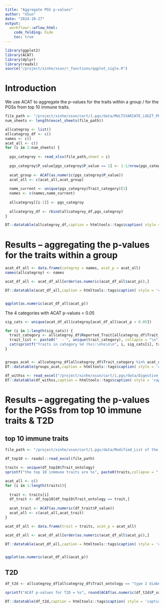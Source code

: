 ```yaml
---
title: "Aggregate PGS p-values"
author: "XSun"
date: "2024-10-27"
output:
  workflowr::wflow_html:
    code_folding: hide
    toc: true
---
```


```r
library(ggplot2)
library(ACAT)
library(dplyr)
library(readxl)
source("/project/xinhe/xsun/r_functions/qqplot_sigle.R")
```

# Introduction

We use ACAT to aggregate the p-values for the traits within a group / for the PGSs from top 10 immune traits.


```r
file_path <- "/project/xinhe/xsun/cart/1.pgs/data/MULTIVARIATE_LOGIT_PHENOTYPE_for_XS.xlsx"
num_sheets <- length(excel_sheets(file_path))

allcategroy <- list()
allcategroy_df <- c()
names <- c()
acat_all <- c()
for (i in 2:num_sheets) {
  
  pgs_categroy <- read_xlsx(file_path,sheet = i)
  
  pgs_categroy$P_value[pgs_categroy$P_value == 1] <- 1-1/nrow(pgs_categroy)
  
  acat_group <- ACAT(as.numeric(pgs_categroy$P_value))
  acat_all <- c(acat_all,acat_group)
  
  name_current <- unique(pgs_categroy$Trait_category)[1]
  names <- c(names,name_current)
  
  allcategroy[[i-1]] <- pgs_categroy
  
  allcategroy_df <- rbind(allcategroy_df,pgs_categroy)
}

DT::datatable(allcategroy_df,caption = htmltools::tags$caption( style = 'caption-side: left; text-align: left; color:black;  font-size:150% ;','Table for PGS p-values'),options = list(pageLength = 10) )

```


# Results -- aggregating the p-values for the traits within a group

```r

acat_df_all <- data.frame(categroy = names, acat_p = acat_all)
names(allcategroy) <- names

acat_df_all <- acat_df_all[order(as.numeric(acat_df_all$acat_p)),]

DT::datatable(acat_df_all,caption = htmltools::tags$caption( style = 'caption-side: left; text-align: left; color:black;  font-size:150% ;','ACAT p-values for each group'),options = list(pageLength = 10) )


qqplot(as.numeric(acat_df_all$acat_p))
```

The 4 categories with ACAT p-values < 0.05


```r

sig_cats <- unique(acat_df_all$categroy[acat_df_all$acat_p < 0.05])

for (i in 1:length(sig_cats)) {
  trait_category <- allcategroy_df$Reported_Trait[allcategroy_df$Trait_category %in% sig_cats[i]]
  trait_list <- paste0("  - ", unique(trait_category), collapse = "\n")
  cat(sprintf("Traits in category %d (%s):\n%s\n\n", i, sig_cats[i], trait_list))
}


groups_acat <- allcategroy_df[allcategroy_df$Trait_category %in% acat_df_all$categroy[acat_df_all$acat_p < 0.05],]
DT::datatable(groups_acat,caption = htmltools::tags$caption( style = 'caption-side: left; text-align: left; color:black;  font-size:150% ;','The 4 groups with ACAT p-values < 0.05'),options = list(pageLength = 10) )

df_withss <- read_excel("/project/xinhe/xsun/cart/1.pgs/data/Digestive_Immune_metabolic_disorders_sample_size.xlsx")
DT::datatable(df_withss,caption = htmltools::tags$caption( style = 'caption-side: left; text-align: left; color:black;  font-size:150% ;','Details for Digestive_Immune_metabolic_disorders'),options = list(pageLength = 5) )

```



# Results -- aggregating the p-values for the PGSs from top 10 immune traits & T2D

## top 10 immune traits

```r

file_path <- "/project/xinhe/xsun/cart/1.pgs/data/Modified_List of the top 10 immune diseases.xlsx"

df_top10 <- readxl::read_excel(file_path)

traits <- unique(df_top10$Trait_ontology)
sprintf("the top 10 inmmune traits are %s", paste0(traits,collapse = ", "))

acat_all <- c()
for (i in 1:length(traits)){
  
  trait <- traits[i]
  df_trait <- df_top10[df_top10$Trait_ontology == trait,]
  
  acat_trait <- ACAT(as.numeric(df_trait$P_value))
  acat_all <- c(acat_all,acat_trait)
}

acat_df_all <- data.frame(trait = traits, acat_p = acat_all)

acat_df_all <- acat_df_all[order(as.numeric(acat_df_all$acat_p)),]

DT::datatable(acat_df_all,caption = htmltools::tags$caption( style = 'caption-side: left; text-align: left; color:black;  font-size:150% ;','ACAT p-values for each trait'),options = list(pageLength = 10) )


qqplot(as.numeric(acat_df_all$acat_p))
```


## T2D

```r

df_t2d <- allcategroy_df[allcategroy_df$Trait_ontology == "type 2 diabetes mellitus",]

sprintf("ACAT p-values for T2D = %s", round(ACAT(as.numeric(df_t2d$P_value)),digits = 4))

DT::datatable(df_t2d,caption = htmltools::tags$caption( style = 'caption-side: left; text-align: left; color:black;  font-size:150% ;','PGS p-values for T2D'),options = list(pageLength = 5) )



```